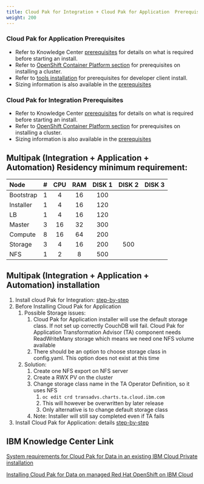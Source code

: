 ```yaml
---
title: Cloud Pak for Integration + Cloud Pak for Application  Prerequisites
weight: 200
---
```


### Cloud Pak for Application Prerequisites
* Refer to Knowledge Center [prerequisites](https://www.ibm.com/support/knowledgecenter/SSCSJL_4.x/install-prerequisites.html) for details on what is required before starting an install.
* Refer to [OpenShift Container Platform section](../../ocp/prerequisites/) for prerequisites on installing a cluster.
* Refer to [tools installation](../../cp4a_install_dev_tools_mac/) for prerequisites for developer client install.
* Sizing information is also available in the [prerequisites](https://www.ibm.com/support/knowledgecenter/SSCSJL_4.x/install-prerequisites.html)

### Cloud Pak for Integration Prerequisites
* Refer to Knowledge Center [prerequisites](https://www.ibm.com/support/knowledgecenter/SSGT7J_19.4/install/sysreqs.html) for details on what is required before starting an install.
* Refer to [OpenShift Container Platform section](../../ocp/prerequisites/) for prerequisites on installing a cluster.
* Sizing information is also available in the [prerequisites](https://www.ibm.com/support/knowledgecenter/SSGT7J_19.4/install/sysreqs.html)

## Multipak (Integration + Application + Automation) Residency minimum requirement:
| Node | #| CPU | RAM | DISK 1 |DISK 2 | DISK 3 |
| :---------- | :------: | :-------: | :---: | :----: | :----: | :----: |
| Bootstrap | 1 | 4 | 16 | 100 | | |
| Installer | 1 | 4 | 16 | 120 | | |
| LB | 1 | 4 | 16 |120 | | |
| Master | 3 | 16 | 32 | 300 | | |
| Compute | 8 | 16 | 64 | 200|  |  |
| Storage | 3 | 4 | 16 | 200 | 500 |  |
| NFS | 1 | 2 | 8 | 500 |  |  |

## Multipak (Integration + Application + Automation) installation
1. Install cloud Pak for Integration: [step-by-step](../integration/introduction)
2. Before Installing Cloud Pak for Application
    1. Possible Storage issues: 
        1. Cloud Pak for Application installer will use the default storage class. If not set up correctly CouchDB will fail.
  Cloud Pak for Application Transformation Advisor (TA) component needs ReadWriteMany storage which means we need one NFS volume available
        2. There should be an option to choose storage class in config.yaml. This option does not exist at this time
    2. Solution:
        1. Create one NFS export on NFS server
        2. Create a  RWX PV on the cluster
        3. Change storage class name in the TA Operator Definition, so it uses NFS
            1. ``` oc edit crd transadvs.charts.ta.cloud.ibm.com ```
            2. This will however be overwritten by later release
            3. Only alternative is to change default storage class
        6. Note: Installer will still say completed even if TA fails
3. Install Cloud Pak for Application: details [step-by-step](../application/introduction)

## IBM Knowledge Center Link

   
   [System requirements for Cloud Pak for Data in an existing IBM Cloud Private installation](https://www.ibm.com/support/knowledgecenter/en/SSQNUZ_2.1.0/com.ibm.icpdata.doc/zen/install/reqs-exist-icp-inst.html)
   
   [Installing Cloud Pak for Data on managed Red Hat OpenShift on IBM Cloud](https://www.ibm.com/support/knowledgecenter/en/SSQNUZ_2.1.0/com.ibm.icpdata.doc/zen/install/openshift-softlayer.html)
